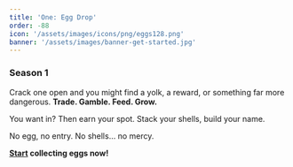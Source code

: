 ```yaml
---
title: 'One: Egg Drop'
order: -88
icon: '/assets/images/icons/png/eggs128.png'
banner: '/assets/images/banner-get-started.jpg'
---
```


### Season 1

Crack one open and you might find a yolk, a reward, or something far more dangerous. **Trade. Gamble. Feed. Grow.**

You want in? Then earn your spot. Stack your shells, build your name.

No egg, no entry. No shells… no mercy.

**[Start](#) collecting eggs now!**